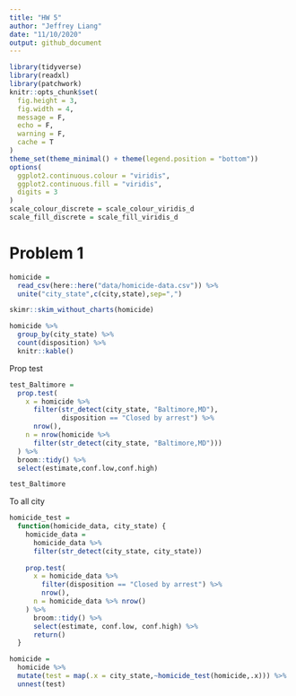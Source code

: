 ```yaml
---
title: "HW 5"
author: "Jeffrey Liang"
date: "11/10/2020"
output: github_document
---
```


```r
library(tidyverse)
library(readxl)
library(patchwork)
knitr::opts_chunk$set(
  fig.height = 3,
  fig.width = 4,
  message = F,
  echo = F,
  warning = F,
  cache = T
)
theme_set(theme_minimal() + theme(legend.position = "bottom"))
options(
  ggplot2.continuous.colour = "viridis",
  ggplot2.continuous.fill = "viridis",
  digits = 3
)
scale_colour_discrete = scale_colour_viridis_d
scale_fill_discrete = scale_fill_viridis_d

```

# Problem 1
```r
homicide = 
  read_csv(here::here("data/homicide-data.csv")) %>% 
  unite("city_state",c(city,state),sep=",")

skimr::skim_without_charts(homicide)

homicide %>% 
  group_by(city_state) %>% 
  count(disposition) %>% 
  knitr::kable()
```

Prop test
```r

test_Baltimore =
  prop.test(
    x = homicide %>%
      filter(str_detect(city_state, "Baltimore,MD"),
             disposition == "Closed by arrest") %>%
      nrow(), 
    n = nrow(homicide %>%
      filter(str_detect(city_state, "Baltimore,MD")))
  ) %>%
  broom::tidy() %>% 
  select(estimate,conf.low,conf.high)

test_Baltimore
```

To all city
```r
homicide_test =
  function(homicide_data, city_state) {
    homicide_data =
      homicide_data %>%
      filter(str_detect(city_state, city_state))
    
    prop.test(
      x = homicide_data %>%
        filter(disposition == "Closed by arrest") %>%
        nrow(),
      n = homicide_data %>% nrow()
    ) %>%
      broom::tidy() %>%
      select(estimate, conf.low, conf.high) %>%
      return()
  }

homicide =
  homicide %>% 
  mutate(test = map(.x = city_state,~homicide_test(homicide,.x))) %>% 
  unnest(test)
```

